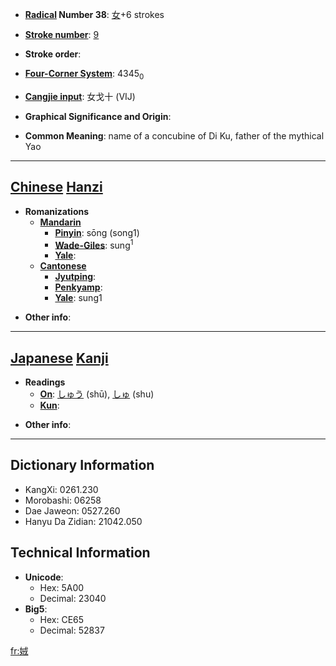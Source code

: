 * '''[[Wiktionary:Chinese radical index| Radical]] Number 38''': [[Wiktionary:Chinese radical index 女|女]]+6 strokes

* '''[[Wiktionary:Chinese total strokes index|Stroke number]]''': [[Wiktionary:Chinese total strokes index 9|9]]

* '''Stroke order''': 

* '''[[Wiktionary:Chinese four corner index|Four-Corner System]]''': 4345<sub>0</sub>

* '''[[Wiktionary:Chinese Cangjie index|Cangjie input]]''': 女戈十 (VIJ)

* '''Graphical Significance and Origin''': 

* '''Common Meaning''': name of a concubine of Di Ku, father of the mythical Yao

----

== [[Chinese]] [[Hanzi]] ==

* '''Romanizations'''
** '''[[Mandarin]]'''
*** '''[[Pinyin]]''': sōng (song1)
*** '''[[Wade-Giles]]''': sung<sup>1</sup>
*** '''[[Yale]]''': 
** '''[[Cantonese]]'''
*** '''[[Jyutping]]''':
*** '''[[Penkyamp]]''': 
*** '''[[Yale]]''': sung1

* '''Other info''': 

----

== [[Japanese]] [[Kanji]] ==

* '''Readings'''
** '''[[On]]''': [[しゅう]] (shū), [[しゅ]] (shu)
** '''[[Kun]]''': 

* '''Other info''':  

----

== Dictionary Information ==

* KangXi: 0261.230
* Morobashi: 06258
* Dae Jaweon: 0527.260
* Hanyu Da Zidian: 21042.050

== Technical Information ==

* '''Unicode''':
** Hex: 5A00
** Decimal: 23040
* '''Big5''':
** Hex: CE65
** Decimal: 52837

[[fr:娀]]